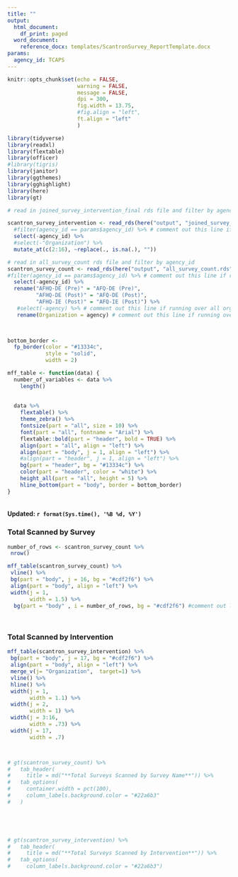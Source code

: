 ```yaml
---
title: ""
output:
  html_document:
    df_print: paged
  word_document:
    reference_docx: templates/ScantronSurvey_ReportTemplate.docx
params:
  agency_id: TCAPS
---
```


```r
knitr::opts_chunk$set(echo = FALSE,
                      warning = FALSE,
                      message = FALSE,
                      dpi = 300,
                      fig.width = 13.75,
                      #fig.align = "left",
                      ft.align = "left"
                      )
```


```r
library(tidyverse)
library(readxl)
library(flextable)
library(officer)
#library(tigris)
library(janitor)
library(ggthemes)
library(gghighlight)
library(here)
library(gt)

```


```r

# read in joined_survey_intervention_final rds file and filter by agency_id

scantron_survey_intervention <- read_rds(here("output", "joined_survey_intervention_final.rds")) %>%
  #filter(agency_id == params$agency_id) %>% # comment out this line if running rmarkdown rpt over all
  select(-agency_id) %>%
  #select(-"Organization") %>%
  mutate_at(c(2:16), ~replace(., is.na(.), "")) 

# read in all_survey_count rds file and filter by agency_id
scantron_survey_count <- read_rds(here("output", "all_survey_count.rds")) %>%
#filter(agency_id == params$agency_id) %>% # comment out this line if running rmarkdown rpt over all
  select(-agency_id) %>%
  rename("AFHQ-DE (Pre)" = "AFQ-DE (Pre)",
         "AFHQ-DE (Post)" = "AFQ-DE (Post)",
         "AFHQ-IE (Post)" = "AFQ-IE (Post)") %>%  
   #select(-agency) %>% # comment out this line if running over all orgs
   rename(Organization = agency) # comment out this line if running over just one org
  



```


```r
bottom_border <-
  fp_border(color = "#13334c",
            style = "solid",
            width = 2)

mff_table <- function(data) {
  number_of_variables <- data %>%
    length()
  
  
  data %>%
    flextable() %>%
    theme_zebra() %>%
    fontsize(part = "all", size = 10) %>%
    font(part = "all", fontname = "Arial") %>%
    flextable::bold(part = "header", bold = TRUE) %>%
    align(part = "all", align = "left") %>%
    align(part = "body", j = 1, align = "left") %>%
    #align(part = "header", j = 1, align = "left") %>%
    bg(part = "header", bg = "#13334c") %>%
    color(part = "header", color = "white") %>%
    height_all(part = "all", height = 5) %>%
    hline_bottom(part = "body", border = bottom_border) 
}



```
#### Updated: `r format(Sys.time(), '%B %d, %Y')`

### Total Scanned by Survey
```r
number_of_rows <- scantron_survey_count %>%
 nrow()

mff_table(scantron_survey_count) %>%
 vline() %>%
 bg(part = "body", j = 16, bg = "#cdf2f6") %>%
 align(part = "body", align = "left") %>%
 width(j = 1,
       width = 1.5) %>%
  bg(part = "body" , i = number_of_rows, bg = "#cdf2f6") #comment out line if running org-specific report
  
  
```
### Total Scanned by Intervention
```r
mff_table(scantron_survey_intervention) %>%
 bg(part = "body", j = 17, bg = "#cdf2f6") %>%
 align(part = "body", align = "left") %>%
 merge_v(j= "Organization",  target=1) %>%
 vline() %>%
 hline() %>%
 width(j = 1,
       width = 1.1) %>%
 width(j = 2,
       width = 1) %>%
 width(j = 3:16,
       width = .73) %>%
 width(j = 17,
       width = .7) 




```
 
```r

# gt(scantron_survey_count) %>%
#   tab_header(
#     title = md("**Total Surveys Scanned by Survey Name**")) %>%
#   tab_options(
#     container.width = pct(100),
#     column_labels.background.color = "#22a6b3"
#   )



  
```

  
```r

# gt(scantron_survey_intervention) %>%
#   tab_header(
#     title = md("**Total Surveys Scanned by Intervention**")) %>%
#   tab_options(
#     column_labels.background.color = "#22a6b3") 
  
  

```


